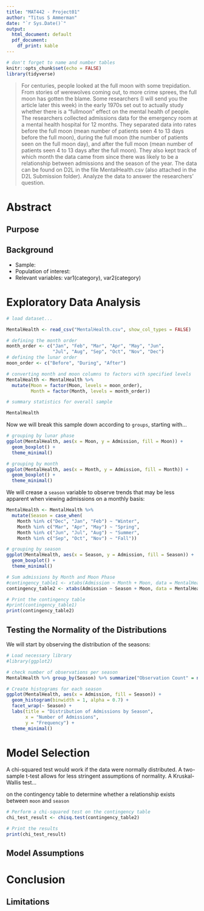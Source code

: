 ```yaml
---
title: "MAT442 - Project01"
author: "Titus S Ammerman"
date: "`r Sys.Date()`"
output:
  html_document: default
  pdf_document:
    df_print: kable
---
```


```r
# don't forget to name and number tables
knitr::opts_chunk$set(echo = FALSE)
library(tidyverse)
```


> For centuries, people looked at the full moon with some trepidation. From
stories of werewolves coming out, to more crime sprees, the full moon has
gotten the blame. Some researchers (I will send you the article later this
week) in the early 1970s set out to actually study whether there is a “fullmoon”
effect on the mental health of people. The researchers collected
admissions data for the emergency room at a mental health hospital for 12
months. They separated data into rates before the full moon (mean number
of patients seen 4 to 13 days before the full moon), during the full moon
(the number of patients seen on the full moon day), and after the full moon
(mean number of patients seen 4 to 13 days after the full moon). They also
kept track of which month the data came from since there was likely to be
a relationship between admissions and the season of the year. The data can
be found on D2L in the file MentalHealth.csv (also attached in the D2L
Submission folder). Analyze the data to answer the researchers’ question.

# Abstract

## Purpose

## Background

 - Sample:
 - Population of interest:
 - Relevant variables: var1(category), var2(category)
 
# Exploratory Data Analysis

```r
# load dataset...

MentalHealth <- read_csv("MentalHealth.csv", show_col_types = FALSE)

# defining the month order
month_order <- c("Jan", "Feb", "Mar", "Apr", "May", "Jun", 
                 "Jul", "Aug", "Sep", "Oct", "Nov", "Dec")
# defining the lunar order
moon_order <- c("Before", "During", "After")

# converting month and moon columns to factors with specified levels
MentalHealth <- MentalHealth %>%
  mutate(Moon = factor(Moon, levels = moon_order),
         Month = factor(Month, levels = month_order))

# summary statistics for overall sample

MentalHealth

```

Now we will break this sample down according to `groups`, starting with...

```r
# grouping by lunar phase
ggplot(MentalHealth, aes(x = Moon, y = Admission, fill = Moon)) +
  geom_boxplot() +
  theme_minimal()

# grouping by month
ggplot(MentalHealth, aes(x = Month, y = Admission, fill = Month)) +
  geom_boxplot() +
  theme_minimal()
```

We will crease a `season` variable to observe trends that may be less apparent when viewing
admissions on a monthly basis:

```r
MentalHealth <- MentalHealth %>%
  mutate(Season = case_when(
    Month %in% c("Dec", "Jan", "Feb") ~ "Winter",
    Month %in% c("Mar", "Apr", "May") ~ "Spring",
    Month %in% c("Jun", "Jul", "Aug") ~ "Summer",
    Month %in% c("Sep", "Oct", "Nov") ~ "Fall"))

# grouping by season
ggplot(MentalHealth, aes(x = Season, y = Admission, fill = Season)) +
  geom_boxplot() +
  theme_minimal()
```
```r
# Sum admissions by Month and Moon Phase
#contingency_table1 <- xtabs(Admission ~ Month + Moon, data = MentalHealth)
contingency_table2 <- xtabs(Admission ~ Season + Moon, data = MentalHealth)

# Print the contingency table
#print(contingency_table1)
print(contingency_table2)

```
## Testing the Normality of the Distributions

We will start by observing the distribution of the seasons:
```r
# Load necessary library
#library(ggplot2)

# check number of observations per season
MentalHealth %>% group_by(Season) %>% summarize("Observation Count" = n())

# Create histograms for each season
ggplot(MentalHealth, aes(x = Admission, fill = Season)) +
  geom_histogram(binwidth = 1, alpha = 0.7) +
  facet_wrap(~ Season) +
  labs(title = "Distribution of Admissions by Season",
       x = "Number of Admissions",
       y = "Frequency") +
  theme_minimal()

```

# Model Selection

A chi-squared test would work if the data were normally distributed.
A two-sample t-test allows for less stringent assumptions of normality.
A Kruskal-Wallis test...

on the contingency table to determine whether a relationship
exists between `moon` and `season`
```r
# Perform a chi-squared test on the contingency table
chi_test_result <- chisq.test(contingency_table2)

# Print the results
print(chi_test_result)
```

## Model Assumptions


# Conclusion

## Limitations